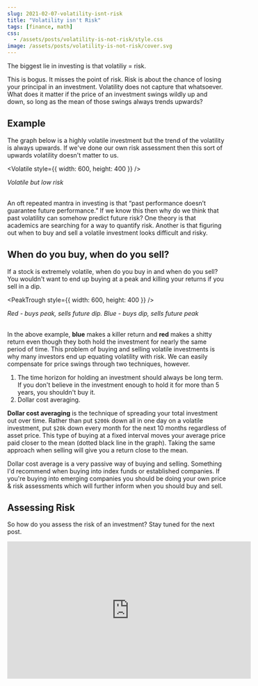 ```yaml
---
slug: 2021-02-07-volatility-isnt-risk
title: "Volatility isn't Risk"
tags: [finance, math]
css:
  - /assets/posts/volatility-is-not-risk/style.css
image: /assets/posts/volatility-is-not-risk/cover.svg
---
```



The biggest lie in investing is that volatiliy = risk.

This is bogus. It misses the point of risk. Risk is about the chance of losing your principal in an investment. Volatility does not capture that whatsoever. What does it matter if the price of an investment swings wildly up and down, so long as the mean of those swings always trends upwards?

## Example

The graph below is a highly volatile investment but the trend of the volatility is always upwards. If we've done our own risk assessment then this sort of upwards volatility doesn't matter to us.

<Volatile style={{ width: 600, height: 400 }} />
<figcaption style={{ textAlign: 'center' }}>
  <i>Volatile but low risk</i>
</figcaption>
<br />

An oft repeated mantra in investing is that “past performance doesn’t guarantee future performance.” If we know this then why do we think that past volatility can somehow predict future risk? One theory is that academics are searching for a way to quantify risk. Another is that figuring out when to buy and sell a volatile investment looks difficult and risky.

## When do you buy, when do you sell?

If a stock is extremely volatile, when do you buy in and when do you sell? You wouldn't want to end up buying at a peak and killing your returns if you sell in a dip.

<PeakTrough style={{ width: 600, height: 400 }} />
<figcaption style={{ textAlign: 'center' }}>
  <i>Red - buys peak, sells future dip. Blue - buys dip, sells future peak</i>
</figcaption>
<br />

In the above example, **<span className="blue">blue</span>** makes a killer return and **<span className="red">red</span>** makes a shitty return even though they both hold the investment for nearly the same period of time. This problem of buying and selling volatile investments is why many investors end up equating volatility with risk. We can easily compensate for price swings through two techniques, however.

1. The time horizon for holding an investment should always be long term. If you don't believe in the investment enough to hold it for more than 5 years, you shouldn't buy it.
2. Dollar cost averaging.

**Dollar cost averaging** is the technique of spreading your total investment out over time. Rather than put `$200k` down all in one day on a volatile investment, put `$20k` down every month for the next 10 months regardless of asset price. This type of buying at a fixed interval moves your average price paid closer to the mean (dotted black line in the graph). Taking the same approach when selling will give you a return close to the mean.

Dollar cost average is a very passive way of buying and selling. Something I'd recommend when buying into index funds or established companies. If you're buying into emerging companies you should be doing your own price & risk assessments which will further inform when you should buy and sell.

## Assessing Risk

So how do you assess the risk of an investment? Stay tuned for the next post.

<center>
  <iframe
    width="560"
    height="315"
    src="https://www.youtube.com/embed/KmQk4zkrdzU"
    frameBorder="0"
    allow="accelerometer; autoplay; clipboard-write; encrypted-media; gyroscope; picture-in-picture"
    allowFullScreen
  ></iframe>
</center>
